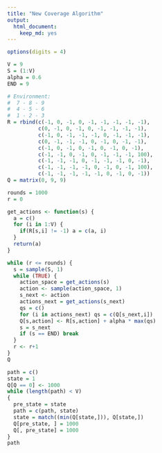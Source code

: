 ```yaml
---
title: "New Coverage Algorithm"
output: 
  html_document:
    keep_md: yes
---
```


```r
options(digits = 4)
```
```r
V = 9
S = (1:V)
alpha = 0.6
END = 9
```
```r
# Environment:
#  7 - 8 - 9
#  4 - 5 - 6
#  1 - 2 - 3
R = rbind(c(-1, 0, -1, 0, -1, -1, -1, -1, -1), 
          c(0, -1, 0, -1, 0, -1, -1, -1, -1),
          c(-1, 0, -1, -1, -1, 0, -1, -1, -1),
          c(0, -1, -1, -1, 0, -1, 0, -1, -1),
          c(-1, 0, -1, 0, -1, 0, -1, 0, -1),
          c(-1, -1, 0, -1, 0, -1, -1, -1, 100),
          c(-1, -1, -1, 0, -1, -1, -1, 0, -1),
          c(-1, -1, -1, -1, 0, -1, 0, -1, 100),
          c(-1, -1, -1, -1, -1, 0, -1, 0, -1))
Q = matrix(0, 9, 9)
```
```r
rounds = 1000
r = 0

get_actions <- function(s) {
  a = c()
  for (i in 1:V) {
    if(R[s,i] != -1) a = c(a, i)
  }
  return(a)
}
```
```r
while (r <= rounds) {
  s = sample(S, 1)
  while (TRUE) {
    action_space = get_actions(s)
    action <- sample(action_space, 1)
    s_next <- action
    actions_next = get_actions(s_next)
    qs = c()
    for (i in actions_next) qs = c(Q[s_next,i])
    Q[s,action] <- R[s,action] + alpha * max(qs)
    s = s_next
    if (s == END) break
  }
  r <- r+1
}
Q
```
```r
path = c()
state = 1
Q[Q == 0] <- 1000
while (length(path) < V)
{
  pre_state = state
  path = c(path, state)
  state = match((min(Q[state,])), Q[state,])
  Q[pre_state, ] = 1000
  Q[, pre_state] = 1000
}
path
```

